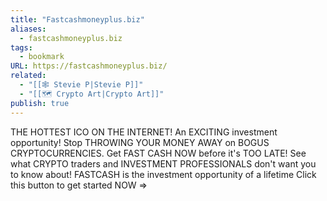 ```yaml
---
title: "Fastcashmoneyplus.biz"
aliases:
  - fastcashmoneyplus.biz
tags:
  - bookmark
URL: https://fastcashmoneyplus.biz/
related:
  - "[[🕸️ Stevie P|Stevie P]]"
  - "[[🗺️ Crypto Art|Crypto Art]]"
publish: true
---
```




THE HOTTEST ICO ON THE INTERNET!
An EXCITING investment opportunity!
Stop THROWING YOUR MONEY AWAY on BOGUS CRYPTOCURRENCIES.
Get FAST CASH NOW before it's TOO LATE!
See what CRYPTO traders and INVESTMENT PROFESSIONALS don't want you to know about!
FASTCASH is the investment opportunity of a lifetime
Click this button to get started NOW =>